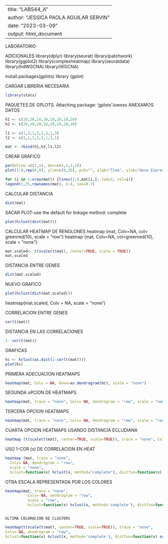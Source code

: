 -------------------------------------------
title: "LABS44_A"
author: "JESSICA PAOLA AGUILAR SERVIN"
date: "2023-03-09"
output: html_document
--------------------------------------------
#################

LABORATORIO 

###########################
ADICIONALES
library(dplyr)
library(seurat)
library(patchwork)
library(ggplot2)
library(complexheatmap)
library(seuratdata)
library(hdWGCNA)
library(WGCNA)

install.packages(gplots)
library (gplot)

CARGAR LIBRERIA NECESARIA
```{r}
library(stats)
```

PAQUETES DE GPLOTS. Attaching package: 'gplots'.lowess
ANEXAMOS DATOS

```{r}
h1 <- c(10,20,10,20,10,20,10,20)
h2 <- c(20,10,20,10,20,10,20,10)

l1 <- c(1,3,1,3,1,3,1,3)
l2 <- c(3,1,3,1,3,1,3,1)

mat <- rbind(h1,h2,l1,l2)
```

CREAR GRÁFICO

```{r}
par(mfrow =c(1,1), mar=c(4,4,1,1))
plot(1:8,rep(0,8), ylim=c(0,35), pch="", xlab="Time", ylab="Gene Expression")

for (i in 1:nrow(mat)) {lines(1:8,mat[i,], lwd=3, col=i)}
legend(1,35,rownames(mat), 1:4, cex=0.7)
```

CALCULAR DISTANCIA 
```{r}
dist(mat)
```

SACAR PLOT-use the default for linkage method: complete
```{r}
plot(hclust(dist(mat)))
```

CALCULAR HEATMAP DE RENGLONES
heatmap (mat, Colv=NA, col= greenred(10), scale = "row")
heatmap (mat, Colv=NA, col=greenred(10), scale = "none")
```{r}
mat.scaled<- t(scale(t(mat), center=TRUE, scale = TRUE))
mat.scaled
```

DISTANCIA ENTRE GENES

```{r}
dist(mat.scaled)
```

NUEVO GRAFICO
```{r}
plot(hclust(dist(mat.scaled)))
```
heatmap(mat.scaled, Colv = NA, scale = "none")

CORRELACION ENTRE GENES
```{r}
cor(t(mat))
```

DISTANCIA EN LAS CORRELACIONES
```{r}
1- cor(t(mat))
```

GRAFICAS
```{r}
hc <- hclust(as.dist(1-cor(t(mat))))
plot(hc)
```

PRIMERA ADECUACION HEATMAPS
```{r}
heatmap(mat, Colv = NA, Rowv=as.dendrogram(hc), scale = "none")
```

SEGUNDA oPCION DE HEATMAPS
```{r}
heatmap(mat, trace = "none", Colv= NA, dendrogram = "row", scale = "none")
```

TERCERA OPCION HEATMAPS
```{r}
heatmap(mat, trace = "none", Colv= NA, dendrogram = "row", scale = "row")
```

CUARTA OPCION HEATMAPS USANDO DISTANCIA ECLUDIANA
```{r}
heatmap (t(scale(t(mat), center=TRUE, scale=TRUE)), trace = "none", Colv= NA, dendrogram = "row")
```

USO 1-COR (x) DE CORRELACION EN HEAT
```{r}
heatmap (mat, trace = "none", 
  Colv= NA, dendrogram = "row",
  scale = "none",
  hclust=function(x) hclust(x, method="complete"), distfun=function(x) as.dist(1-cor(t(x))))
```

OTRA ESCALA REPRESENTADA POR LOS COLORES
```{r}
heatmap(mat, trace = "none", 
          Colv= NA, dendrogram = "row",
          scale = "row",
          hclust=function(x) hclust(x, method='complete'), distfun=function(x) as.dist(1-cor(t(x))))
```
                                                                        ULTIMA COLORACION DE CLUSTERS
```{r}
heatmap(t(scale(t(mat), center=TRUE, scale=TRUE)), trace = "none", 
Colv= NA, dendrogram = "row",
hclust=function(x) hclust(x, method='complete'), distfun=function(x) as.dist(1-cor(t(x))))
```


